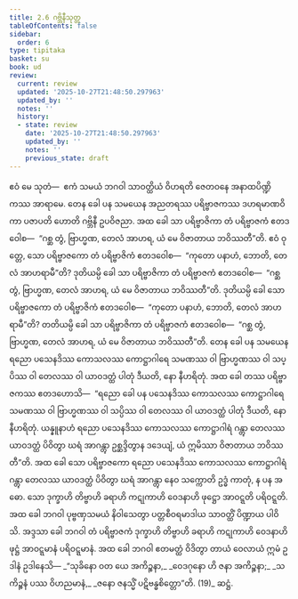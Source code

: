 ```yaml
---
title: 2.6 ဂဗ္ဘိနီသုတ္တ
tableOfContents: false
sidebar:
  order: 6
type: tipitaka
basket: su
book: ud
review:
  current: review
  updated: '2025-10-27T21:48:50.297963'
  updated_by: ''
  notes: ''
  history:
  - state: review
    date: '2025-10-27T21:48:50.297963'
    updated_by: ''
    notes: ''
    previous_state: draft
---
```



<ReviewStatus review={frontmatter.review} showDetails={true} />

<HypothesisAnnotation frontmatter={frontmatter} />

<DynamicBreadcrumb />

<Division number="16" book="ud" e="ch" v="18" p="91">

<Paragraph number="100" book="ud">
ဧဝံ မေ သုတံ—  ဧကံ သမယံ ဘဂဝါ သာဝတ္ထိယံ ဝိဟရတိ ဇေတဝနေ အနာထပိဏ္ဍိကဿ အာရာမေ. တေန ခေါ ပန သမယေန အညတရဿ ပရိဗ္ဗာဇကဿ ဒဟရမာဏဝိကာ ပဇာပတိ ဟောတိ ဂဗ္ဘိနီ ဥပဝိဇညာ. အထ ခေါ သာ ပရိဗ္ဗာဇိကာ တံ ပရိဗ္ဗာဇကံ ဧတဒဝေါစ—  “ဂစ္ဆ တွံ, ဗြာဟ္မဏ, တေလံ အာဟရ, ယံ မေ ဝိဇာတာယ ဘဝိဿတီ”တိ.
</Paragraph>

<Paragraph number="101" book="ud">
ဧဝံ ဝုတ္တေ, သော ပရိဗ္ဗာဇကော တံ ပရိဗ္ဗာဇိကံ ဧတဒဝေါစ—  “ကုတော ပနာဟံ, ဘောတိ, တေလံ အာဟရာမီ”တိ? ဒုတိယမ္ပိ ခေါ သာ ပရိဗ္ဗာဇိကာ တံ ပရိဗ္ဗာဇကံ ဧတဒဝေါစ—  “ဂစ္ဆ တွံ, ဗြာဟ္မဏ, တေလံ အာဟရ, ယံ မေ ဝိဇာတာယ ဘဝိဿတီ”တိ. ဒုတိယမ္ပိ ခေါ သော ပရိဗ္ဗာဇကော တံ ပရိဗ္ဗာဇိကံ ဧတဒဝေါစ—  “ကုတော ပနာဟံ, ဘောတိ, တေလံ အာဟရာမီ”တိ? တတိယမ္ပိ ခေါ သာ ပရိဗ္ဗာဇိကာ တံ ပရိဗ္ဗာဇကံ ဧတဒဝေါစ—  “ဂစ္ဆ တွံ, ဗြာဟ္မဏ, တေလံ အာဟရ, ယံ မေ ဝိဇာတာယ ဘဝိဿတီ”တိ.
</Paragraph>

<Paragraph number="102" book="ud">
တေန ခေါ ပန သမယေန ရညော ပသေနဒိဿ ကောသလဿ ကောဋ္ဌာဂါရေ သမဏဿ ဝါ ဗြာဟ္မဏဿ ဝါ သပ္ပိဿ ဝါ တေလဿ ဝါ ယာဝဒတ္ထံ ပါတုံ ဒီယတိ, နော နီဟရိတုံ.
</Paragraph>

<Paragraph number="103" book="ud">
အထ ခေါ တဿ ပရိဗ္ဗာဇကဿ ဧတဒဟောသိ—  “ရညော ခေါ ပန ပသေနဒိဿ ကောသလဿ ကောဋ္ဌာဂါရေ သမဏဿ ဝါ ဗြာဟ္မဏဿ ဝါ သပ္ပိဿ ဝါ တေလဿ ဝါ ယာဝဒတ္ထံ ပါတုံ ဒီယတိ, နော နီဟရိတုံ. ယန္နူနာဟံ ရညော ပသေနဒိဿ ကောသလဿ ကောဋ္ဌာဂါရံ ဂန္တွာ တေလဿ ယာဝဒတ္ထံ ပိဝိတွာ ဃရံ အာဂန္တွာ ဥစ္ဆဒ္ဒိတွာန ဒဒေယျံ, ယံ ဣမိဿာ ဝိဇာတာယ ဘဝိဿတီ”တိ.
</Paragraph>

<Paragraph number="104" book="ud">
အထ ခေါ သော ပရိဗ္ဗာဇကော ရညော ပသေနဒိဿ ကောသလဿ ကောဋ္ဌာဂါရံ ဂန္တွာ တေလဿ ယာဝဒတ္ထံ ပိဝိတွာ ဃရံ အာဂန္တွာ နေဝ သက္ကောတိ ဥဒ္ဓံ ကာတုံ, န ပန အဓော. သော ဒုက္ခာဟိ တိဗ္ဗာဟိ ခရာဟိ ကဋုကာဟိ ဝေဒနာဟိ ဖုဋ္ဌော အာဝဋ္ဋတိ ပရိဝဋ္ဋတိ.
</Paragraph>

<Paragraph number="105" book="ud">
အထ ခေါ ဘဂဝါ ပုဗ္ဗဏှသမယံ နိဝါသေတွာ ပတ္တစီဝရမာဒါယ သာဝတ္ထိံ ပိဏ္ဍာယ ပါဝိသိ. အဒ္ဒသာ ခေါ ဘဂဝါ တံ ပရိဗ္ဗာဇကံ ဒုက္ခာဟိ တိဗ္ဗာဟိ ခရာဟိ ကဋုကာဟိ ဝေဒနာဟိ ဖုဋ္ဌံ အာဝဋ္ဋမာနံ ပရိဝဋ္ဋမာနံ.
</Paragraph>

<Paragraph number="106" book="ud">
အထ ခေါ ဘဂဝါ ဧတမတ္ထံ ဝိဒိတွာ တာယံ ဝေလာယံ ဣမံ ဥဒါနံ ဥဒါနေသိ—
</Paragraph>

<Paragraph number="107" type="verses" book="ud">
_“သုခိနော ဝတ ယေ အကိဉ္စနာ,_  
_ဝေဒဂုနော ဟိ ဇနာ အကိဉ္စနာ;_  
_သကိဉ္စနံ ပဿ ဝိဟညမာနံ,_  
_ဇနော ဇနသ္မိံ ပဋိဗန္ဓစိတ္တော”တိ. (19)_  


</Paragraph>
</Division>

<Paragraph number="108" type="center" book="ud">
ဆဋ္ဌံ.
</Paragraph>